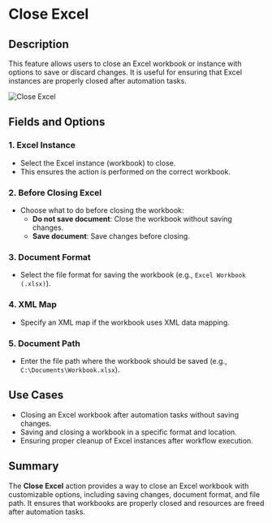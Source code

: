 # Close Excel  

## Description

This feature allows users to close an Excel workbook or instance with options to save or discard changes. It is useful for ensuring that Excel instances are properly closed after automation tasks.  

![Close Excel](../../../assets/excel/close-excel.png)  

## Fields and Options  

### 1. **Excel Instance**

- Select the Excel instance (workbook) to close.  
- This ensures the action is performed on the correct workbook.  

### 2. **Before Closing Excel** 

- Choose what to do before closing the workbook:  
  - **Do not save document**: Close the workbook without saving changes.  
  - **Save document**: Save changes before closing.  

### 3. **Document Format**

- Select the file format for saving the workbook (e.g., `Excel Workbook (.xlsx)`).  

### 4. **XML Map** 

- Specify an XML map if the workbook uses XML data mapping.  

### 5. **Document Path**

- Enter the file path where the workbook should be saved (e.g., `C:\Documents\Workbook.xlsx`).  

## Use Cases

- Closing an Excel workbook after automation tasks without saving changes.  
- Saving and closing a workbook in a specific format and location.  
- Ensuring proper cleanup of Excel instances after workflow execution.  

## Summary

The **Close Excel** action provides a way to close an Excel workbook with customizable options, including saving changes, document format, and file path. It ensures that workbooks are properly closed and resources are freed after automation tasks.